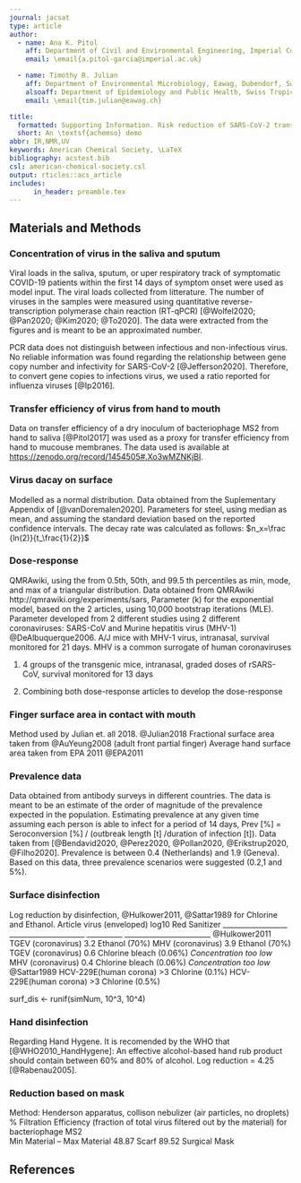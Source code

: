```yaml
---
journal: jacsat
type: article
author:
  - name: Ana K. Pitol
    aff: Department of Civil and Environmental Engineering, Imperial College London, United Kingdom
    email: \email{a.pitol-garcia@imperial.ac.uk}

  - name: Timothy R. Julian
    aff: Department of Environmental Microbiology, Eawag, Dubendorf, Switzerland
    alsoaff: Department of Epidemiology and Public Health, Swiss Tropical and Public Health Institute, Basel, Switzerland
    email: \email{tim.julian@eawag.ch}

title:
  formatted: Supporting Information. Risk reduction of SARS-CoV-2 transmission through disinfection of frequently touched surfaces. A Quantitative Microbial Risk Assessment. 
  short: An \textsf{achemso} demo
abbr: IR,NMR,UV
keywords: American Chemical Society, \LaTeX
bibliography: acstest.bib
csl: american-chemical-society.csl
output: rticles::acs_article
includes:
      in_header: preamble.tex
---
```




## Materials and Methods

### Concentration of virus in the saliva and sputum
Viral loads in the saliva, sputum, or uper respiratory track of symptomatic COVID-19 patients within the first 14 days of symptom onset were used as model input. The viral loads collected from litterature. The number of viruses in the samples were measured using quantitative reverse-transcription polymerase chain reaction (RT-qPCR)  [@Wolfel2020; @Pan2020; @Kim2020; @To2020]. The data were extracted from the figures and is meant to be an approximated number. 

PCR data does not distinguish between infectious and non-infectious virus. No reliable information was found regarding the relationship between gene copy number and infectivity for SARS-CoV-2 [@Jefferson2020]. Therefore, to convert gene copies to infections virus, we used a ratio reported for influenza viruses [@Ip2016].

### Transfer efficiency of virus from hand to mouth
Data on transfer efficiency of a dry inoculum of bacteriophage MS2 from hand to saliva [@Pitol2017] was used as a proxy for transfer efficiency from hand to mucouse membranes. The data used is available at <https://zenodo.org/record/1454505#.Xo3wMZNKjBI>.

### Virus dacay on surface
Modelled as a normal distribution. 
Data obtained from the Suplementary Appendix of [@vanDoremalen2020]. Parameters for steel, using median as mean, and assuming the standard deviation based on the reported confidence intervals. 
The decay rate was calculated as follows: 
$n_x=\frac {ln(2)}{t_\frac{1}{2}}$

### Dose-response 
QMRAwiki, using the from 0.5th, 50th, and 99.5 th percentiles as min, mode, and max of a triangular distribution. 
Data obtained from QMRAwiki http://qmrawiki.org/experiments/sars, Parameter (k) for the exponential model, based on the 2 articles, using 10,000 bootstrap iterations (MLE).
Parameter developed from 2 different studies using 2 different coronaviruses: SARS-CoV and Murine hepatitis virus (MHV-1)
 @DeAlbuquerque2006. A/J mice with MHV-1 virus, intranasal, survival monitored for 21 days. MHV is a common surrogate of human coronaviruses

 @DeDiego2008. 4 groups of the transgenic mice, intranasal, graded doses of rSARS-CoV, survival monitored for 13 days

@Watanabe2010. Combining both dose-response articles to develop the dose-response

### Finger surface area in contact with mouth
Method used by Julian et. all 2018. @Julian2018
Fractional surface area taken from @AuYeung2008 (adult front partial finger)
Average hand surface area taken from EPA 2011 @EPA2011


### Prevalence data 
Data obtained from antibody surveys in different countries. The data is meant to be an estimate of the order of magnitude of the prevalence expected in the population. Estimating prevalence at any given time assuming each person is able to infect for a period of 14 days, Prev [%] =  Seroconversion [%] / (outbreak length [t] /duration of infection [t]). 
Data taken from [@Bendavid2020, @Perez2020, @Pollan2020, @Erikstrup2020, @Filho2020]. Prevalence is between 0.4 (Netherlands) and 1.9 (Geneva). Based on this data, three prevalence scenarios were suggested (0.2,1 and 5%).

### Surface disinfection
Log reduction by disinfection, @Hulkower2011, @Sattar1989 for Chlorine and Ethanol. 
Article             virus (enveloped)     log10 Red     Sanitizer
 __________________  _____________________  __________  ________________________
@Hulkower2011         TGEV (coronavirus)     3.2        Ethanol (70%)
                       MHV (coronavirus)      3.9        Ethanol (70%)
                       TGEV (coronavirus)     0.6        Chlorine bleach (0.06%)  *Concentration too low*
                       MHV (coronavirus)      0.4        Chlorine bleach (0.06%)  *Concentration too low*
 @Sattar1989           HCV-229E(human corona)  >3        Chlorine (0.1%)
                       HCV-229E(human corona)  >3        Chlorine (0.5%) 

 surf_dis <- runif(simNum, 10^3, 10^4)
 
 
### Hand disinfection 
Regarding Hand Hygene. It is recomended by the WHO that [@WHO2010_HandHygene]: An effective alcohol-based hand rub product should contain between 60% and 80% of alcohol.
Log reduction = 4.25 [@Rabenau2005].

### Reduction based on mask 
Method: Henderson apparatus, collison nebulizer (air particles, no droplets)
% Filtration Efficiency (fraction of total virus filtered out by the material) for bacteriophage MS2   
     Min     Material    --   Max    Material
     48.87   Scarf            89.52  Surgical Mask
     
     


## References


